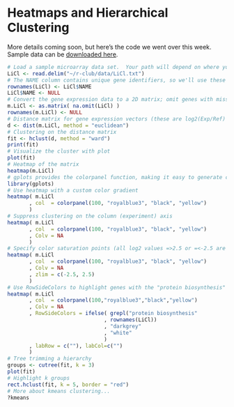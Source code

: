 # Heatmaps and Hierarchical Clustering

More details coming soon, but here's the code we went over this week.  Sample data can be [downloaded here](data/LiCl.txt).

```r
# Load a sample microarray data set.  Your path will depend on where you saved this file.
LiCl <- read.delim("~/r-club/data/LiCl.txt")
# The NAME column contains unique gene identifiers, so we'll use these as the row labels in our data.frame and remove the NAME column from the table.
rownames(LiCl) <- LiCl$NAME
LiCl$NAME <- NULL
# Convert the gene expression data to a 2D matrix; omit genes with missing values.  We'll trim off the rownames to make the dendograms readable.
m.LiCl <- as.matrix( na.omit(LiCl) )
rownames(m.LiCl) <- NULL
# Distance matrix for gene expression vectors (these are log2(Exp/Ref) values)
d <- dist(m.LiCl, method = "euclidean")
# Clustering on the distance matrix
fit <- hclust(d, method = "ward")
print(fit)
# Visualize the cluster with plot
plot(fit)
# Heatmap of the matrix
heatmap(m.LiCl)
# gplots provides the colorpanel function, making it easy to generate color gradients install.packages("gplots") # you made need to install this package
library(gplots)
# Use heatmap with a custom color gradient
heatmap( m.LiCl
       , col  = colorpanel(100, "royalblue3", "black", "yellow")
       )
# Suppress clustering on the column (experiment) axis
heatmap( m.LiCl
       , col  = colorpanel(100, "royalblue3", "black", "yellow")
       , Colv = NA
       )
# Specify color saturation points (all log2 values =>2.5 or =<-2.5 are drawn as the same color)
heatmap( m.LiCl
       , col  = colorpanel(100, "royalblue3", "black", "yellow")
       , Colv = NA
       , zlim = c(-2.5, 2.5)
       )
# Use RowSideColors to highlight genes with the "protein biosynthesis" GO process annotation
heatmap( m.LiCl
       , col  = colorpanel(100,"royalblue3","black","yellow")
       , Colv = NA
       , RowSideColors = ifelse( grepl("protein biosynthesis"
                               , rownames(LiCl))
                               , "darkgrey"
                               , "white"
                               )
       , labRow = c(""), labCol=c("")
       )
# Tree trimming a hierarchy
groups <- cutree(fit, k = 3)
plot(fit)
# Highlight k groups
rect.hclust(fit, k = 5, border = "red")
# More about kmeans clustering...
?kmeans
```
